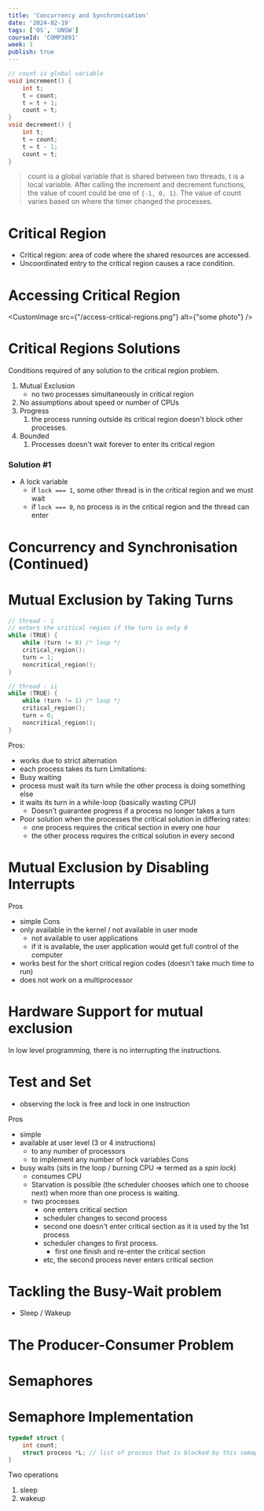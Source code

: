 ```yaml
---
title: 'Concurrency and Synchronisation'
date: '2024-02-19'
tags: ['OS', 'UNSW']
courseId: 'COMP3891'
week: 1
publish: true
---
```


```c
// count is global variable
void increment() {
	int t;
	t = count;
	t = t + 1;
	count = t;
}
void decrement() {
	int t;
	t = count;
	t = t - 1;
	count = t;
}
```

> count is a global variable that is shared between two threads, t is a local variable.
> After calling the increment and decrement functions, the value of count could be one of `{-1, 0, 1}`. The value of count varies based on where the timer changed the processes.


# Critical Region
- Critical region: area of code where the shared resources are accessed.
- Uncoordinated entry to the critical region causes a race condition.

# Accessing Critical Region

<CustomImage src={"/access-critical-regions.png"} alt={"some photo"} />

# Critical Regions Solutions
Conditions required of any solution to the critical region problem.
1. Mutual Exclusion
	- no two processes simultaneously in critical region
2. No assumptions about speed or number of CPUs
3. Progress
	1. the process running outside its critical region doesn't block other processes.
4. Bounded
	1. Processes doesn't wait forever to enter its critical region

### Solution #1
- A lock variable
	- if ```lock === 1```, some other thread is in the critical region and we must wait
	- if ```lock === 0```, no process is in the critical region and the thread can enter


# Concurrency and Synchronisation (Continued)

# Mutual Exclusion by Taking Turns

```C
// thread - i
// enters the critical region if the turn is only 0
while (TRUE) {
	while (turn != 0) /* loop */
	critical_region();
	turn = 1;
	noncritical_region();
}

// thread - ii
while (TRUE) {
	while (turn != 1) /* loop */
	critical_region();
	turn = 0;
	noncritical_region();
}
```

Pros:
- works due to strict alternation
- each process takes its turn
Limitations:
- Busy waiting
- process must wait its turn while the other process is doing something else
- it waits its turn in a while-loop (basically wasting CPU)
	- Doesn't guarantee progress if a process no longer takes a turn
- Poor solution when the processes the critical solution in differing rates:
	- one process requires the critical section in every one hour
	- the other process requires the critical solution in every second

# Mutual Exclusion by Disabling Interrupts
Pros
- simple
Cons
- only available in the kernel / not available in user mode
	- not available to user applications
	- if it is available, the user application would get full control of the computer
- works best for the short critical region codes (doesn't take much time to run)
- does not work on a multiprocessor


# Hardware Support for mutual exclusion
In low level programming, there is no interrupting the instructions.

# Test and Set
- observing the lock is free and lock in one instruction

Pros
- simple
- available at user level (3 or 4 instructions)
	- to any number of processors
	- to implement any number of lock variables
Cons
- busy waits (sits in the loop / burning CPU => termed as a *spin lock*)
	- consumes CPU
	- Starvation is possible (the scheduler chooses which one to choose next) when more than one process is waiting.
	- two processes
		- one enters critical section
		- scheduler changes to second process
		- second one doesn't enter critical section as it is used by the 1st process
		- scheduler changes to first process.
			- first one finish and re-enter the critical section
		- etc, the second process never enters critical section

# Tackling the Busy-Wait problem
- Sleep / Wakeup

# The Producer-Consumer Problem 

# Semaphores

# Semaphore Implementation
```C
typedef struct {
	int count;
	struct process *L; // list of process that is blocked by this semaphore
}
```
Two operations
1. sleep
2. wakeup

